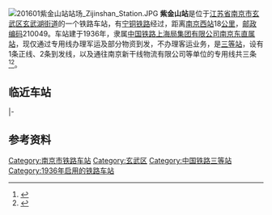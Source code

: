 {{noteTA
|1=zh-cn:始发车次; zh-hk:列車班次;
|2=zh-cn:车次; zh-hk:班次;
}}
{{Infobox China railway station
|车站名称 = 紫金山站
|图片 = 201601紫金山站行车室Zijinshan Station.JPG
|图片介绍 = 车站站房（2016年）
|车站拼音 = Zijinshan
|英文名称 = Zijinshan Railway Station
|车站代码 = 30731<ref>{{cite book|title=中华人民共和国铁路车站代码（GB/T 10302-2010）|publisher=中国标准出版社|year=2010|isbn=155066140495|ignore-isbn-error=true|pages=48}}</ref>
|电报码 = ZGH
|拼音码 = ZJS
|车站位置 = [[江苏省|江苏省]][[南京市|南京市]][[玄武区|玄武区]][[玄武湖街道|玄武湖街道]]仙鹤门社区
|坐标 = {{coord|32.087816|N|118.892923|E|display=inline,title}}
|归属 = [[上海局集团|上海局集团]][[南京东直属站|南京东直属站]]
|车站等级 = [[三等站_(中铁)|三等站]]
|type = 中间站
|线路 = [[宁铜铁路|宁铜铁路]]
|月台数目 = 
|站台面 = 
|股道数目 = 3
|网站 = 
|站线配置图 = {{南京铁路车站RDT|紫金山站}}
}}
[[File:201601紫金山站站场_Zijinshan_Station.JPG|thumb]]
'''紫金山站'''是位于[[江苏省|江苏省]][[南京市|南京市]][[玄武区|玄武区]][[玄武湖街道|玄武湖街道]]的一个铁路车站，有[[宁铜铁路|宁铜铁路]]经过，距离[[南京西站|南京西站]]18[[公里|公里]]，[[邮政编码|邮政编码]]210049。车站建于1936年，隶属[[中国铁路上海局集团有限公司|中国铁路上海局集团有限公司]][[南京东直属站|南京东直属站]]，现仅通过专用线办理军运及部分物资到发，不办理客运业务，是[[三等站_(中铁)|三等站]]，设有1条正线、2条到发线，以及通往南京新干线物流有限公司等单位的专用线共三条<ref>{{cite web|title=改建铁路宁芜铁路扩能改造工程环境影响报告（征求意见稿）|url=https://whfgw.wuhu.gov.cn/group4/M00/06/60/rBgXDmFpSK-ASjguAL22-druSVQ115.pdf|publisher=中铁第四勘察设计院集团有限公司|year=2021|via=芜湖市人民政府|access-date=2021-11-14|archive-date=2021-11-08|archive-url=https://web.archive.org/web/20211108224508/https://whfgw.wuhu.gov.cn/group4/M00/06/60/rBgXDmFpSK-ASjguAL22-druSVQ115.pdf|dead-url=no}}</ref><ref name="95306info">{{cite web|url=http://hyfw.95306.cn/hyinfo/action/FwcszsAction_index?type=1|title=营业站服务信息查询|publisher=中国铁路95306网|access-date=2021-11-14|archive-date=2018-09-14|archive-url=https://web.archive.org/web/20180914133603/http://hyfw.95306.cn/hyinfo/action/FwcszsAction_index?type=1|dead-url=no}}</ref>。

==临近车站==
{{start rail box|[[中国铁路|中国铁路]]}}
{{s-inop|[[南京站|南京站]]|{{站|南京西}}方向}}
{{s-line|[[宁铜铁路|宁铜铁路]]<br />← 12km 紫金山站 7km →{{0}}}}
{{s-inop|[[沧波门站|沧波门站]]|{{站|铜陵西}}方向|rows=2}}
|-
{{s-inop|[[南京东站|南京东站]]|{{站|南京东}}方向}}
{{s-line|[[宁铜铁路|宁铜铁路]]（宁东）<br />← 6km 紫金山站 7km →}}
{{end box}}

==参考资料==
{{reflist}}

{{宁铜铁路}}
{{铁路车站小作品}}
{{江苏小作品}}

[[Category:南京市铁路车站|Category:南京市铁路车站]]
[[Category:玄武区|Category:玄武区]]
[[Category:中国铁路三等站|Category:中国铁路三等站]]
[[Category:1936年启用的铁路车站|Category:1936年启用的铁路车站]]